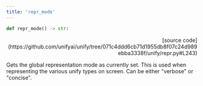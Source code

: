 ```yaml
---
title: 'repr_mode'
---
```


```python
def repr_mode() -> str:
```

<p align="right">[source code](https://github.com/unifyai/unify/tree/071c4ddd6cb71d1955db8f07c24d989ebba3338f/unify/repr.py#L243)</p>

Gets the global representation mode as currently set. This is used when representing
the various unify types on screen. Can be either "verbose" or "concise".